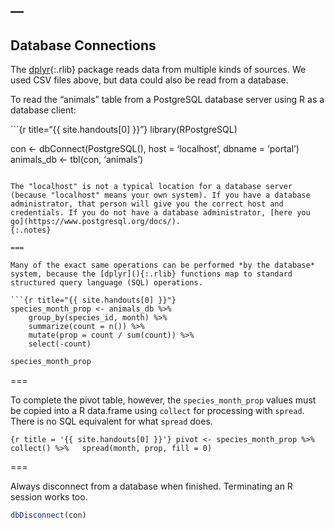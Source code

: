 ---
---

## Database Connections

The [dplyr](){:.rlib} package reads data from multiple kinds of sources. We used CSV files above, but data could also be read from a database.

To read the "animals" table from a PostgreSQL database server using R as a database client:

```{r title="{{ site.handouts[0] }}"}
library(RPostgreSQL)

con <- dbConnect(PostgreSQL(), host = 'localhost', dbname = 'portal')
animals_db <- tbl(con, 'animals')
```

The "localhost" is not a typical location for a database server (because "localhost" means your own system). If you have a database administrator, that person will give you the correct host and credentials. If you do not have a database administrator, [here you go](https://www.postgresql.org/docs/).
{:.notes}

===

Many of the exact same operations can be performed *by the database* system, because the [dplyr](){:.rlib} functions map to standard structured query language (SQL) operations.

```{r title="{{ site.handouts[0] }}"}
species_month_prop <- animals_db %>%
    group_by(species_id, month) %>%
    summarize(count = n()) %>%
    mutate(prop = count / sum(count)) %>%
    select(-count)
```

```r
species_month_prop
```

===

To complete the pivot table, however, the `species_month_prop` values must be copied into a R data.frame using `collect` for processing with `spread`. There is no SQL equivalent for what `spread` does.

```{r title = '{{ site.handouts[0] }}'}
pivot <- species_month_prop %>%
  collect() %>%
  spread(month, prop, fill = 0)
```

===

Always disconnect from a database when finished. Terminating an R session works too.

```r
dbDisconnect(con)
```
